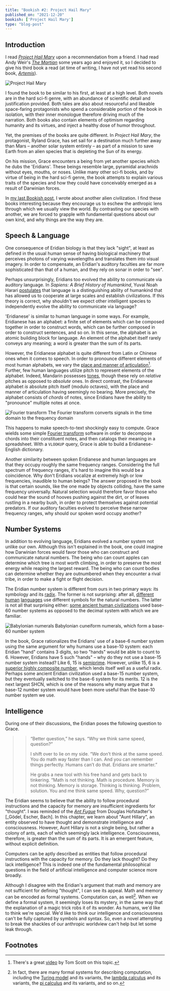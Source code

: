 ```yaml
---
title: "Bookish #2: Project Hail Mary"
published_on: "2021-12-20"
bookish: ['Project Hail Mary']
type: "blog-post"
---
```


## Introduction

I read [_Project Hail
Mary_](https://www.goodreads.com/book/show/54906250-project-hail-mary) upon a
recommendation from a friend. I had read Andy Weir's [_The
Martian_](https://www.goodreads.com/book/show/18007564-the-martian) some years
ago and enjoyed it, so I decided to give his third book a read (at time of
writing, I have not yet read his second book,
[_Artemis_](https://www.goodreads.com/book/show/34928122-artemis)).

<div class="inline-image">
    <img src="./cover.jpeg" alt="Project Hail Mary"/>
</div>

I found the book to be similar to his first, at least at a high level. Both
novels are in the hard sci-fi genre, with an abundance of scientific detail and
justification provided. Both tales are also about resourceful and likeable
space-faring protagonists who spend a considerable portion of the book in
isolation, with their inner monologue therefore driving much of the narration.
Both books also contain elements of optimism regarding humanity and its virtues,
and inject a healthy dose of humor throughout.

Yet, the premises of the books are quite different. In _Project Hail Mary_, the
protagonist, Ryland Grace, has set sail for a destination much further away than
Mars – another solar system entirely – as part of a mission to save Earth from
an alien species that is depleting the Sun of its energy.

On his mission, Grace encounters a being from yet another species which he dubs
the 'Eridians'. These beings resemble large, pyramidal arachnids without eyes,
mouths, or noses. Unlike many other sci-fi books, and by virtue of being in the
hard sci-fi genre, the book attempts to explain various traits of the species
and how they could have conceivably emerged as a result of Darwinian forces.

In [my last Bookish post](/the-dark-forest), I wrote about another alien
civilization. I find these books interesting because they encourage us to eschew
the anthropic lens through which we usually view the world. By contrasting our
species with another, we are forced to grapple with fundamental questions about
our own kind, and why things are the way they are.

## Speech & Language

One consequence of Eridian biology is that they lack "sight", at least as
defined in the usual human sense of having biological machinery that perceives
photons of varying wavelengths and translates them into visual imagery. In order
to compensate, an Eridian's auditory faculties are far more sophisticated than
that of a human, and they rely on sonar in order to "see".

Perhaps unsurprisingly, Eridians too evolved the ability to communicate via
auditory language. In _Sapiens: A Brief History of Humankind_, Yuval Noah Harari
[postulates](https://libwww.cc.it-hiroshima.ac.jp/library/pdf/research53_001-010.pdf)
that language is a distinguishing ability of humankind that has allowed us to
cooperate at large scales and establish civilizations. If this theory is
correct, why shouldn't we expect other intelligent species to independently
evolve the ability to communicate via language?

'Eridianese' is similar to human language in some ways. For example, Eridianese
has an alphabet: a finite set of elements which can be composed together in
order to construct words, which can be further composed in order to construct
sentences, and so on. In this sense, the alphabet is an atomic building block
for language. An element of the alphabet itself rarely conveys any meaning; a
word is greater than the sum of its parts.

However, the Eridianese alphabet is quite different from Latin or Chinese ones
when it comes to speech. In order to pronounce different elements of most human
alphabets, we vary the [place and manner of
articulation](https://en.wikipedia.org/wiki/International_Phonetic_Alphabet_chart)[^1].
Further, few human languages utilize pitch to represent elements of the
alphabet. Indeed, Mandarin possesses
[tones](https://en.wikipedia.org/wiki/Standard_Chinese_phonology), though these
rely on _relative_ pitches as opposed to _absolute_ ones. In direct contrast,
the Eridianese alphabet _is_ absolute pitch itself (modulo octaves), with the
place and manner of articulation having seemingly no bearing. More precisely,
the alphabet consists of _chords_ of notes, since Eridians have the ability to
"pronounce" multiple notes at once.

<div class="inline-image">
    <img src="./fourier-transform.png" alt="Fourier transform"/>
    <span class="inline-image-caption">The Fourier transform converts signals in the time domain to the frequency domain</span>
</div>

This happens to make speech-to-text shockingly easy to compute. Grace wields
some simple [Fourier transform](https://en.wikipedia.org/wiki/Fourier_transform)
software in order to decompose chords into their constituent notes, and then
catalogs their meaning in a spreadsheet. With a `VLOOKUP` query, Grace is able
to build a Eridianese-English dictionary.

Another similarity between spoken Eridianese and human languages are that they
occupy roughly the same frequency ranges. Considering the full spectrum of
frequency ranges, it's hard to imagine this would be a coincidence. Why don't
Eridians vocalize at extremely high or low frequencies, inaudible to human
beings? The answer proposed in the book is that certain sounds, like the one
made by objects colliding, have the same frequency universally. Natural
selection would therefore favor those who could hear the sound of hooves pushing
against the dirt, or of leaves rustling in a nearby bush, in order to protect
themselves against potential predators. If our auditory faculties evolved to
perceive these narrow frequency ranges, why should our spoken word occupy
another?

## Number Systems

In addition to evolving language, Eridians evolved a number system not unlike
our own. Although this isn't explained in the book, one could imagine how
Darwinian forces would favor those who can construct and communicate natural
numbers. The being who can count apples can determine which tree is most worth
climbing, in order to preserve the most energy while reaping the largest reward.
The being who can count bodies can determine whether they are outnumbered when
they encounter a rival tribe, in order to make a fight or flight decision.

The Eridian number system is different from ours in two primary ways: its
symbology and its [radix](https://en.wikipedia.org/wiki/Radix). The former is
not surprising: after all,
[different](https://en.wikipedia.org/wiki/Chinese_numerals)
[human](https://en.wikipedia.org/wiki/Arabic_numerals)
[languages](https://en.wikipedia.org/wiki/Hebrew_numerals) use different symbols
for the natural numbers. The latter is not all that surprising either: [some
ancient human
civilizations](https://en.wikipedia.org/wiki/Babylonian_cuneiform_numerals) used
base-60 number systems as opposed to the decimal system with which we are
familiar.

<div class="inline-image" style="width: 100%">
    <img src="./babylonian-numerals.png" alt="Babylonian numerals"/>
    <span class="inline-image-caption">Babylonian cuneiform numerals, which form a base-60 number system</span>
</div>

In the book, Grace rationalizes the Eridians' use of a base-6 number system
using the same argument for why humans use a base-10 system: each Eridian "hand"
contains 3 digits, so two "hands" would be able to count to 6. However, Eridians
have 5 such "hands" – why do they not use a base-15 number system instead? Like
6, 15 is [semiprime](https://en.wikipedia.org/wiki/Semiprime). However, unlike
15, 6 is a [superior highly composite
number](https://en.wikipedia.org/wiki/Superior_highly_composite_number), which
lends itself well as a useful radix. Perhaps some ancient Eridian civilization
used a base-15 number system, but they eventually switched to the base-6 system
for its merits. 12 is the next largest SHCN, which is one of the reasons why
many argue that a base-12 number system would have been more useful than the
base-10 number system we use.


## Intelligence

During one of their discussions, the Eridian poses the following question to
Grace.

>> “Better question,” he says. “Why we think same speed, question?”
>>
>> I shift over to lie on my side. “We don’t think at the same speed. You do math way faster than I can. And you can remember things perfectly. Humans can’t do that. Eridians are smarter.”
>>
>> He grabs a new tool with his free hand and gets back to tinkering. “Math is not thinking. Math is procedure. Memory is not thinking. Memory is storage. Thinking is thinking. Problem, solution. You and me think same speed. Why, question?”

The Eridian seems to believe that the ability to follow procedural instructions
and the capacity for memory are insufficient ingredients for "thought". I was
reminded of the [_Ant
Fugue_](http://themindi.blogspot.com/2007/02/chapter-11-prelude-ant-fugue.html)
from Douglas Hofstadter's [_Gödel, Escher, Bach]. In this chapter, we learn
about "Aunt Hillary", an entity observed to have thought and demonstrate
intelligence and consciousness. However, Aunt Hillary is not a single being, but
rather a colony of ants, each of which seemingly lack intelligence.
Consciousness, therefore, is greater than the sum of its parts. It is an
emergent feature, without explicit definition.

Computers can be aptly described as entities that follow procedural instructions
with the capacity for memory. Do they lack thought? Do they lack intelligence?
This is indeed one of the fundamental philosophical questions in the field of
artificial intelligence and computer science more broadly.

Although I disagree with the Eridian's argument that math and memory are not
sufficient for defining "thought", I can see its appeal. Math and memory can be
encoded as formal systems. Computation can, as well[^2]. When we define a formal
system, it seemingly loses its mystery, in the same way that the explanation of
a magic trick robs it of its wonder. As humans, we'd like to think we're
special. We'd like to think our intelligence and consciousness can't be fully
captured by symbols and syntax. So, even a novel attempting to break the
shackles of our anthropic worldview can't help but let some leak through.

## Footnotes

[^1]: There's a great [video](https://www.youtube.com/watch?v=9uZam0ubq-Y) by
Tom Scott on this topic. 

[^2]: In fact, there are many formal systems for describing computation,
including the [Turing model](https://en.wikipedia.org/wiki/Turing_machine) and
its variants, the [lambda
calculus](https://en.wikipedia.org/wiki/Lambda_calculus) and its variants, the
[pi calculus](https://en.wikipedia.org/wiki/%CE%A0-calculus) and its variants,
and so on. 
